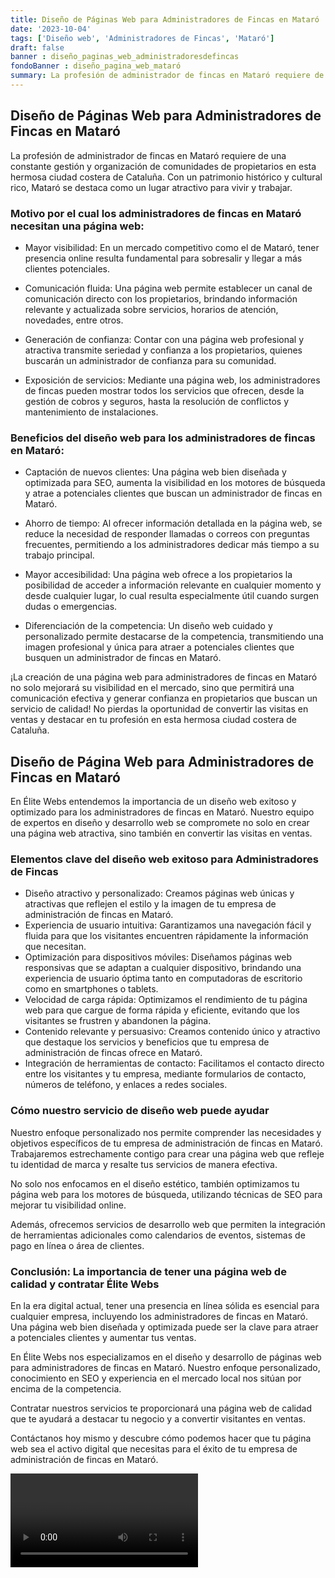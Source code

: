 ```yaml
---
title: Diseño de Páginas Web para Administradores de Fincas en Mataró
date: '2023-10-04'
tags: ['Diseño web', 'Administradores de Fincas', 'Mataró']
draft: false
banner : diseño_paginas_web_administradoresdefincas
fondoBanner : diseño_pagina_web_mataró
summary: La profesión de administrador de fincas en Mataró requiere de una constante gestión y organización de comunidades de propietarios en esta hermosa ciudad costera de Cataluña. Con un patrimonio histórico y cultural rico, Mataró se destaca como un lugar atractivo para vivir y trabajar.
---
```


## Diseño de Páginas Web para Administradores de Fincas en Mataró 

La profesión de administrador de fincas en Mataró requiere de una constante gestión y organización de comunidades de propietarios en esta hermosa ciudad costera de Cataluña. Con un patrimonio histórico y cultural rico, Mataró se destaca como un lugar atractivo para vivir y trabajar.

### Motivo por el cual los administradores de fincas en Mataró necesitan una página web:

- Mayor visibilidad: En un mercado competitivo como el de Mataró, tener presencia online resulta fundamental para sobresalir y llegar a más clientes potenciales.

- Comunicación fluida: Una página web permite establecer un canal de comunicación directo con los propietarios, brindando información relevante y actualizada sobre servicios, horarios de atención, novedades, entre otros.

- Generación de confianza: Contar con una página web profesional y atractiva transmite seriedad y confianza a los propietarios, quienes buscarán un administrador de confianza para su comunidad.

- Exposición de servicios: Mediante una página web, los administradores de fincas pueden mostrar todos los servicios que ofrecen, desde la gestión de cobros y seguros, hasta la resolución de conflictos y mantenimiento de instalaciones.

### Beneficios del diseño web para los administradores de fincas en Mataró:

- Captación de nuevos clientes: Una página web bien diseñada y optimizada para SEO, aumenta la visibilidad en los motores de búsqueda y atrae a potenciales clientes que buscan un administrador de fincas en Mataró.

- Ahorro de tiempo: Al ofrecer información detallada en la página web, se reduce la necesidad de responder llamadas o correos con preguntas frecuentes, permitiendo a los administradores dedicar más tiempo a su trabajo principal.

- Mayor accesibilidad: Una página web ofrece a los propietarios la posibilidad de acceder a información relevante en cualquier momento y desde cualquier lugar, lo cual resulta especialmente útil cuando surgen dudas o emergencias.

- Diferenciación de la competencia: Un diseño web cuidado y personalizado permite destacarse de la competencia, transmitiendo una imagen profesional y única para atraer a potenciales clientes que busquen un administrador de fincas en Mataró.

¡La creación de una página web para administradores de fincas en Mataró no solo mejorará su visibilidad en el mercado, sino que permitirá una comunicación efectiva y generar confianza en propietarios que buscan un servicio de calidad! No pierdas la oportunidad de convertir las visitas en ventas y destacar en tu profesión en esta hermosa ciudad costera de Cataluña.

<GifSeo />

<Cta />

## Diseño de Página Web para Administradores de Fincas en Mataró

En Élite Webs entendemos la importancia de un diseño web exitoso y optimizado para los administradores de fincas en Mataró. Nuestro equipo de expertos en diseño y desarrollo web se compromete no solo en crear una página web atractiva, sino también en convertir las visitas en ventas.

### Elementos clave del diseño web exitoso para Administradores de Fincas

- Diseño atractivo y personalizado: Creamos páginas web únicas y atractivas que reflejen el estilo y la imagen de tu empresa de administración de fincas en Mataró.
- Experiencia de usuario intuitiva: Garantizamos una navegación fácil y fluida para que los visitantes encuentren rápidamente la información que necesitan.
- Optimización para dispositivos móviles: Diseñamos páginas web responsivas que se adaptan a cualquier dispositivo, brindando una experiencia de usuario óptima tanto en computadoras de escritorio como en smartphones o tablets.
- Velocidad de carga rápida: Optimizamos el rendimiento de tu página web para que cargue de forma rápida y eficiente, evitando que los visitantes se frustren y abandonen la página.
- Contenido relevante y persuasivo: Creamos contenido único y atractivo que destaque los servicios y beneficios que tu empresa de administración de fincas ofrece en Mataró.
- Integración de herramientas de contacto: Facilitamos el contacto directo entre los visitantes y tu empresa, mediante formularios de contacto, números de teléfono, y enlaces a redes sociales.

### Cómo nuestro servicio de diseño web puede ayudar

Nuestro enfoque personalizado nos permite comprender las necesidades y objetivos específicos de tu empresa de administración de fincas en Mataró. Trabajaremos estrechamente contigo para crear una página web que refleje tu identidad de marca y resalte tus servicios de manera efectiva.

No solo nos enfocamos en el diseño estético, también optimizamos tu página web para los motores de búsqueda, utilizando técnicas de SEO para mejorar tu visibilidad online.

Además, ofrecemos servicios de desarrollo web que permiten la integración de herramientas adicionales como calendarios de eventos, sistemas de pago en línea o área de clientes.

### Conclusión: La importancia de tener una página web de calidad y contratar Élite Webs

En la era digital actual, tener una presencia en línea sólida es esencial para cualquier empresa, incluyendo los administradores de fincas en Mataró. Una página web bien diseñada y optimizada puede ser la clave para atraer a potenciales clientes y aumentar tus ventas.

En Élite Webs nos especializamos en el diseño y desarrollo de páginas web para administradores de fincas en Mataró. Nuestro enfoque personalizado, conocimiento en SEO y experiencia en el mercado local nos sitúan por encima de la competencia.

Contratar nuestros servicios te proporcionará una página web de calidad que te ayudará a destacar tu negocio y a convertir visitantes en ventas.

Contáctanos hoy mismo y descubre cómo podemos hacer que tu página web sea el activo digital que necesitas para el éxito de tu empresa de administración de fincas en Mataró.

<Video />

<CtaBot job='Administradores de Fincas' city='Mataró'/>

<Gmaps query='Mataró+españa+maps' />